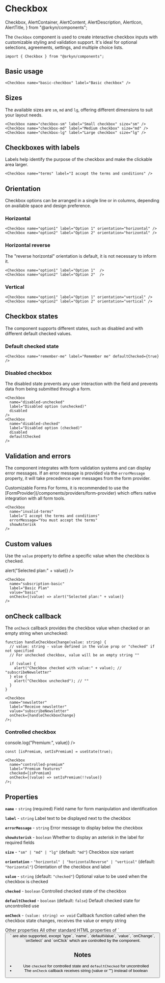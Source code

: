# Checkbox

  Checkbox,
  AlertContainer,
  AlertContent,
  AlertDescription,
  AlertIcon,
  AlertTitle,
} from "@arkyn/components";

The `Checkbox` component is used to create interactive checkbox inputs with customizable styling and validation support. It's ideal for optional selections, agreements, settings, and multiple choice lists.

```tsx
import { Checkbox } from "@arkyn/components";
```

## Basic usage

<div className="noContent column">
  <Checkbox name="basic-checkbox" label="Basic checkbox" />
</div>

```tsx
<Checkbox name="basic-checkbox" label="Basic checkbox" />
```

## Sizes

The available sizes are `sm`, `md` and `lg`, offering different dimensions to suit your layout needs.

<div className="noContent column">
  <Checkbox name="checkbox-sm" label="Small checkbox" size="sm" />
  <Checkbox name="checkbox-md" label="Medium checkbox" size="md" />
  <Checkbox name="checkbox-lg" label="Large checkbox" size="lg" />
</div>

```tsx
<Checkbox name="checkbox-sm" label="Small checkbox" size="sm" />
<Checkbox name="checkbox-md" label="Medium checkbox" size="md" />
<Checkbox name="checkbox-lg" label="Large checkbox" size="lg" />
```

## Checkboxes with labels

Labels help identify the purpose of the checkbox and make the clickable area larger.

<div className="noContent column">
  <Checkbox name="terms" label="I accept the terms and conditions" />
</div>

```tsx
<Checkbox name="terms" label="I accept the terms and conditions" />
```

## Orientation

Checkbox options can be arranged in a single line or in columns, depending on available space and design preference.

### Horizontal

<div className="noContent column">
  <Checkbox name="option1" label="Option 1" orientation="horizontal" />
  <Checkbox name="option2" label="Option 2" orientation="horizontal" />
</div>

```tsx
<Checkbox name="option1" label="Option 1" orientation="horizontal" />
<Checkbox name="option2" label="Option 2" orientation="horizontal" />
```

### Horizontal reverse

The "reverse horizontal" orientation is default, it is not necessary to inform it.

<div className="noContent column">
  <Checkbox name="option1" label="Option 1" />
  <Checkbox name="option2" label="Option 2" />
</div>

```tsx
<Checkbox name="option1" label="Option 1"  />
<Checkbox name="option2" label="Option 2"  />
```

### Vertical

<div className="noContent column">
  <Checkbox name="option1" label="Option 1" orientation="vertical" />
  <Checkbox name="option2" label="Option 2" orientation="vertical" />
</div>

```tsx
<Checkbox name="option1" label="Option 1" orientation="vertical" />
<Checkbox name="option2" label="Option 2" orientation="vertical" />
```

## Checkbox states

The component supports different states, such as disabled and with different default checked values.

### Default checked state

<div className="noContent column">
  <Checkbox name="remember-me" label="Remember me" defaultChecked={true} />
</div>

```tsx
<Checkbox name="remember-me" label="Remember me" defaultChecked={true} />
```

### Disabled checkbox

The disabled state prevents any user interaction with the field and prevents data from being submitted through a form.

<div className="noContent column">
  <Checkbox
    name="disabled-unchecked"
    label="Disabled option (unchecked)"
    disabled
  />
  <Checkbox
    name="disabled-checked"
    label="Disabled option (checked)"
    disabled
    defaultChecked
  />
</div>

```tsx
<Checkbox
  name="disabled-unchecked"
  label="Disabled option (unchecked)"
  disabled
/>
<Checkbox
  name="disabled-checked"
  label="Disabled option (checked)"
  disabled
  defaultChecked
/>
```

## Validation and errors

The component integrates with form validation systems and can display error messages. If an error message is provided via the `errorMessage` property, it will take precedence over messages from the form provider.

<AlertContainer schema="warning">
  <AlertIcon />
  <AlertContent>
    <AlertTitle>Customizable Forms</AlertTitle>
    <AlertDescription>
      For forms, it is recommended to use the
      [FormProvider](/components/providers/form-provider) which offers native
      integration with all form tools.
    </AlertDescription>
  </AlertContent>
</AlertContainer>

<div className="noContent column">
  <Checkbox
    name="invalid-terms"
    label="I accept the terms and conditions"
    errorMessage="You must accept the terms"
    showAsterisk
  />
</div>

```tsx
<Checkbox
  name="invalid-terms"
  label="I accept the terms and conditions"
  errorMessage="You must accept the terms"
  showAsterisk
/>
```

## Custom values

Use the `value` property to define a specific value when the checkbox is checked.

<div className="noContent column">
  <Checkbox
    name="subscription-basic"
    label="Basic Plan"
    value="basic"
    onCheck={(value) => alert("Selected plan:" + value)}
  />
</div>

```tsx
<Checkbox
  name="subscription-basic"
  label="Basic Plan"
  value="basic"
  onCheck={(value) => alert("Selected plan:" + value)}
/>
```

## onCheck callback

The `onCheck` callback provides the checkbox value when checked or an empty string when unchecked:

```tsx
function handleCheckboxChange(value: string) {
  // value: string - value defined in the value prop or "checked" if not specified
  // For unchecked checkbox, value will be an empty string ""

  if (value) {
    alert("Checkbox checked with value:" + value); // "subscribeNewsletter"
  } else {
    alert("Checkbox unchecked"); // ""
  }
}

<Checkbox
  name="newsletter"
  label="Receive newsletter"
  value="subscribeNewsletter"
  onCheck={handleCheckboxChange}
/>;
```

### Controlled checkbox

<div className="noContent column">
  <Checkbox
    name="controlled-premium"
    label="Premium features"
    onCheck={(value) => console.log("Premium:", value)}
  />
</div>

```tsx
const [isPremium, setIsPremium] = useState(true);

<Checkbox
  name="controlled-premium"
  label="Premium features"
  checked={isPremium}
  onCheck={(value) => setIsPremium(!!value)}
/>;
```

## Properties

**`name`** - `string` (required)
Field name for form manipulation and identification

**`label`** - `string`
Label text to be displayed next to the checkbox

**`errorMessage`** - `string`
Error message to display below the checkbox

**`showAsterisk`** - `boolean`
Whether to display an asterisk in the label for required fields

**`size`** - `"sm" | "md" | "lg"` (default: `"md"`)
Checkbox size variant

**`orientation`** - `"horizontal" | "horizontalReverse" | "vertical"` (default: `"horizontal"`)
Orientation of the checkbox and label

**`value`** - `string` (default: `"checked"`)
Optional value to be used when the checkbox is checked

**`checked`** - `boolean`
Controlled checked state of the checkbox

**`defaultChecked`** - `boolean` (default: `false`)
Default checked state for uncontrolled use

**`onCheck`** - `(value: string) => void`
Callback function called when the checkbox state changes, receives the value or empty string

<AlertContainer schema="info">
  <AlertIcon />
  <AlertContent>
    <AlertTitle>Other properties</AlertTitle>
    <AlertDescription>
      All other standard HTML properties of `<button>` are also supported, except `type`, `name`, `defaultValue`, `value`, `onChange`, `onSelect` and `onClick` which are controlled by the component.
    </AlertDescription>
  </AlertContent>
</AlertContainer>

## Notes

- Use `checked` for controlled state and `defaultChecked` for uncontrolled
- The `onCheck` callback receives string (value or "") instead of boolean
